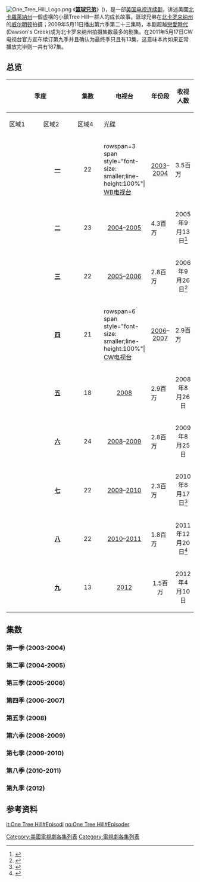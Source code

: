 {{Link style|time=2015-12-11T09:12:41+00:00}}
[[File:One_Tree_Hill_Logo.png|right]]
《'''[[篮球兄弟|篮球兄弟]]'''》({{lang-en|''One Tree Hill''}})，是一部[[美国|美国]][[电视连续剧|电视连续剧]]，讲述美國[[北卡羅萊納州|北卡羅萊納州]]一個虛構的小鎮Tree Hill一群人的成长故事。篮球兄弟在[[北卡罗来纳州|北卡罗来纳州]]的[[威尔明顿|威尔明顿]]拍摄；2009年5月11日播出第六季第二十三集時，本剧超越[[戀愛時代|戀愛時代]] (Dawson's Creek)成为北卡罗来纳州拍摄集数最多的剧集。在2011年5月17日CW电视台官方宣布续订第九季并且确认为最终季只且有13集，这意味本片如果正常播放完毕则一共有187集。

== 总览 ==
{| class="wikitable" width="100%"
|-
! colspan="2" rowspan="2"|季度 !! rowspan="2"|集数 !! rowspan="2"|电视台 !! rowspan="2"|年份段 !! rowspan="2"|收视人数 !! colspan="4"|DVD 发行日期
|-
!width="20%"|区域1 !! width="20%"|区域2 !! width="15%"|区域4 !! width="5%"| 光碟
|- 
|bgcolor="#f28500" height="10"|
|align="center"| '''[[#第一季_(2003-2004)|一]]'''
|align="center"| 22
! rowspan=3 span style="font-size: smaller;line-height:100%"| [[WB电视台|WB电视台]]
|align="center"| [[:en:2003_in_television|2003]]–[[:en:2004_in_television|2004]]
|align='center'| 3.5百万
|align="center"| 2005年1月25日<ref name="S1R1">{{cite web |url=http://www.tvshowsondvd.com/releases/Tree-Hill-Complete-1st-Season/4131 |title=One Tree Hill - The Complete 1st Season |accessdate=2008-02-09 |work=[[TVShowsOnDVD.com|TVShowsOnDVD.com]] |deadurl=yes |archiveurl=https://web.archive.org/web/20080302013548/http://www.tvshowsondvd.com/releases/Tree-Hill-Complete-1st-Season/4131 |archivedate=2008年3月2日 |df= }}</ref>
|align="center"| 2005年9月5日<ref name="S1R2">{{cite web |url=http://www.amazon.co.uk/dp/B0009YVD12 |title=One Tree Hill - Series 1 |accessdate=2008-02-11 |format= |work=[[Amazon.com|Amazon.co.uk]] }}</ref>
|align="center"| 2006年2月1日<ref name="S1R4">
{{cite web |url=http://www.sanity.com.au/product/product.asp?sku=2001688 |title=One Tree Hill; Season 1: The Complete First Season: 6DVD (DVD) |accessdate=2008-02-11 |format= |work=[[Sanity_(music_store)|Sanity]] |archiveurl=https://web.archive.org/web/20071025095029/http://www.sanity.com.au/product/product.asp?sku=2001688 |archivedate=2007-10-25 |deadurl=yes }}</ref>
|align="center"| 6盘
|-
|bgcolor="#DC143C" height="10"|
|align="center"| '''[[#第二季_(2004-2005)|二]]'''
|align="center"| 23
|align="center"| [[:en:2004_in_television|2004]]–[[:en:2005_in_television|2005]]
|align='center'| 4.3百万
|align="center"| 2005年9月13日<ref name="S2R1">{{cite web |url=http://www.tvshowsondvd.com/releases/Tree-Hill-Complete-2nd-Season/4915 |title=One Tree Hill - The Complete 2nd Season |accessdate=2008-02-09 |work=[[TVShowsOnDVD.com|TVShowsOnDVD.com]] |deadurl=yes |archiveurl=https://web.archive.org/web/20080302013602/http://www.tvshowsondvd.com/releases/Tree-Hill-Complete-2nd-Season/4915 |archivedate=2008年3月2日 |df= }}</ref>
|align="center"| 2006年4月10日<ref name="S2R2">{{cite web |url=http://www.amazon.co.uk/dp/B000E9802C |title=One Tree Hill - Series 2 |accessdate=2008-02-11 |format= |work=[[Amazon.com|Amazon.co.uk]] }}</ref>
|align="center"| 2006年9月6日<ref name="S2R4">{{cite web |url=http://www.sanity.com.au/product/product.asp?sku=2010461 |title=One Tree Hill; Season 2: Complete Second Season: M15 (DVD) |accessdate=2008-02-11 |format= |work=[[Sanity_(music_store)|Sanity]] |archiveurl=https://web.archive.org/web/20071025092143/http://www.sanity.com.au/product/product.asp?sku=2010461 |archivedate=2007-10-25 |deadurl=yes }}</ref>
|align="center"| 6盘
|-
|bgcolor="#1E90FF" height="10"|
|align="center"| '''[[#第三季_(2005-2006)|三]]'''
|align="center"| 22
|align="center"| [[:en:2005_in_television|2005]]–[[:en:2006_in_television|2006]]
|align='center'| 2.8百万
|align="center"| 2006年9月26日<ref name="S3R1">{{cite web |url=http://www.tvshowsondvd.com/releases/Tree-Hill-Complete-3rd-Season/5911 |title=One Tree Hill - The Complete 3rd Season |accessdate=2008-02-09 |work=[[TVShowsOnDVD.com|TVShowsOnDVD.com]] |deadurl=yes |archiveurl=https://web.archive.org/web/20080302013608/http://www.tvshowsondvd.com/releases/Tree-Hill-Complete-3rd-Season/5911 |archivedate=2008年3月2日 |df= }}</ref>
|align="center"| 2006年10月23日<ref name="S3R2">{{cite web |url=http://www.amazon.co.uk/dp/B000HWXQK2 |title=One Tree Hill - Series 3 |accessdate=2008-02-11 |format= |work=[[Amazon.com|Amazon.co.uk]] |archive-date=2011-07-23 |archive-url=https://web.archive.org/web/20110723204958/http://www.amazon.co.uk/dp/B000HWXQK2 |dead-url=no }}</ref>
|align="center"| 2007年7月4日<ref name="S3R4">{{cite web |url=http://www.sanity.com.au/product/product.asp?sku=2090644 |title=One Tree Hill; Complete Season 3: M15 (DVD) |accessdate=2008-02-11 |format= |work=[[Sanity_(music_store)|Sanity]] |deadurl=yes |archiveurl=https://archive.is/20070502231554/http://www.sanity.com.au/product/product.asp?sku=2090644 |archivedate=2007-05-02 }} </ref>
|align="center"| 6盘
|-
|bgcolor="#2E8B57" height="10"|
|align="center"| '''[[#第四季_(2006-2007)|四]]'''
|align="center"| 21
! rowspan=6 span style="font-size: smaller;line-height:100%"| [[CW电视台|CW电视台]]
|align="center"| [[:en:2006_in_television|2006]]–[[:en:2007_in_television|2007]]
|align='center'| 2.9百万
|align="center"| 2007年12月18日<ref name="S4R1">{{cite web |url=http://www.tvshowsondvd.com/releases/Tree-Hill-Complete-4th-Season/7140 |title=One Tree Hill - The Complete 4th Season |accessdate=2008-02-09 |work=[[TVShowsOnDVD.com|TVShowsOnDVD.com]] |deadurl=yes |archiveurl=https://web.archive.org/web/20080201002431/http://www.tvshowsondvd.com/releases/Tree-Hill-Complete-4th-Season/7140 |archivedate=2008年2月1日 |df= }}</ref>
|align="center"| 2008年4月7日<ref name="S4R2">{{cite web |url=http://www.amazon.co.uk/dp/B000ZBUIYC |title=One Tree Hill - Series 4 |accessdate=2008-02-11 |format= |work=[[Amazon.com|Amazon.co.uk]] }}</ref>
|align="center"| 2008年6月4日<ref name="S4R4">{{cite web |url=http://www.ezydvd.com.au/item.zml/799358 |title=One Tree Hill - Complete Season 4 (Region 4) |accessdate=2008-10-07 |publisher=EzyDVD.com.au |deadurl=yes |archiveurl=https://web.archive.org/web/20091003191430/http://www.ezydvd.com.au/item.zml/799358 |archivedate=2009-10-03 }}</ref>
|align="center"| 6盘
|-
|bgcolor="#9370DB" height="10"|
|align="center"| '''[[#第五季_(2008)|五]]'''
|align="center"| 18 
|align="center"| [[:en:2008_in_television|2008]]
|align='center'| 2.9百万
|align="center"| 2008年8月26日
|align="center"| 2008年10月6日
|align="center"| 2009年4月1日
|align="center"| 5盘
|-
|bgcolor="#79443B" height="10"|
|align="center"| '''[[#第六季_(2008-2009)|六]]'''
|align="center"| 24
|align="center"| [[:en:2008_in_television|2008]]–[[:en:2009_in_American_television|2009]]
|align='center'| 2.8百万
|align="center"| 2009年8月25日
|align="center"| 2009年10月5日
|align="center"| 2010年2月3日
|align="center"| 7盘
|-
|bgcolor="#B53389" height="10"|
|align="center"| '''[[#第七季_(2009-2010)|七]]'''
|align="center"| 22
|align="center"| [[:en:2009_in_American_television|2009]]–[[:en:2010_in_television|2010]]
|align='center'| 2.3百万
|align="center"| 2010年8月17日<ref>{{Cite web |url=http://www.walmart.com/search/search-ng.do?search_constraint=0&ic=48_0&search_query=One+Tree+Hill+Season+7 |title=存档副本 |access-date=2012-01-19 |archive-date=2016-03-03 |archive-url=https://web.archive.org/web/20160303170508/http://www.walmart.com/search/search-ng.do?search_constraint=0&ic=48_0&search_query=One+Tree+Hill+Season+7 |dead-url=no }}</ref>
|align="center"| 2010年10月11日
|align="center"| 2011年5月4日<ref>{{cite web |url=http://www.ezydvd.com.au/item.zml/817612 |title=存档副本 |accessdate=2011-04-02 |deadurl=yes |archiveurl=https://web.archive.org/web/20110227111234/http://www.ezydvd.com.au/item.zml/817612 |archivedate=2011-02-27 }}</ref>
|align="center"| 5盘
|-
|bgcolor="#08457E" height="10"|
|align="center"| '''[[#第八季_(2010-2011)|八]]'''
|align="center"| 22
|align="center"| [[:en:2010_in_American_television|2010]]–[[:en:2011_in_television|2011]]
|align='center'| 1.8百万
|align="center"| 2011年12月20日<ref>{{cite web|url=http://www.tvshowsondvd.com/news/Tree-Hill-Season-8/15973|title=One Tree Hill - Official U.S.A. Announcement Now for 'The Complete 8th Season'|last=Lambert|first=David|date=September 21, 2011|work=TVshowsonDVD|accessdate=September 23, 2011|deadurl=yes|archiveurl=https://web.archive.org/web/20110925040217/http://www.tvshowsondvd.com/news/Tree-Hill-Season-8/15973|archivedate=2011年9月25日|df=}}</ref>
|align="center"| 2011年11月7日<ref>http://www.amazon.co.uk/One-Tree-Hill-Season-DVD/dp/B004LRO17G/ref=sr_1_13?s=dvd&ie=UTF8&qid=1299930444&sr=1-13</ref>
|align="center" | 2012年2月1日<ref>{{cite web|url=http://www.ezydvd.com.au/DVD/one-tree-hill-season-8/dp/6107622|title=One Tree Hill: Season 8|work=Ezy DVD|accessdate=October 27, 2011|deadurl=yes|archiveurl=https://web.archive.org/web/20111102063323/http://www.ezydvd.com.au/DVD/one-tree-hill-season-8/dp/6107622|archivedate=2011年11月2日}}</ref>
|align="center"| 5盘
|-
|bgcolor="#C19A6B" height="10"|
|align="center"| '''[[#第九季_(2012)|九]]'''
|align="center"| 13
|align="center"| [[:en:2012_in_television|2012]]
|align="center"| 1.5百万
|align="center"| 2012年4月10日
|align="center" {{n/a}}
|align="center" {{n/a}}
|align="center" {{n/a}}
|}

== 集数 ==
=== 第一季 (2003-2004) ===
{{Main|篮球兄弟 (第一季)}}
{{:篮球兄弟 (第一季)}}
=== 第二季 (2004-2005) ===
{{Main|篮球兄弟 (第二季)}}
{{:篮球兄弟 (第二季)}}
=== 第三季 (2005-2006) ===
{{Main|篮球兄弟 (第三季)}}
{{:篮球兄弟 (第三季)}}
=== 第四季 (2006-2007) ===
{{Main|篮球兄弟 (第四季)}}
{{:篮球兄弟 (第四季)}}
=== 第五季 (2008) ===
{{Main|篮球兄弟 (第五季)}}
{{:篮球兄弟 (第五季)}}
=== 第六季 (2008-2009) ===
{{Main|篮球兄弟 (第六季)}}
{{:篮球兄弟 (第六季)}}
=== 第七季 (2009-2010) ===
{{Main|篮球兄弟 (第七季)}}
{{:篮球兄弟 (第七季)}}
=== 第八季 (2010-2011) ===
{{Main|篮球兄弟 (第八季)}}
{{:篮球兄弟 (第八季)}}
=== 第九季 (2012) ===
{{Main|篮球兄弟 (第九季)}}
{{:篮球兄弟 (第九季)}}

== 参考资料 ==
{{reflist|2}}

{{篮球兄弟}}

{{DEFAULTSORT:One Tree Hill episodes, List of}}
[[Category:美國電視劇各集列表|Category:美國電視劇各集列表]]
[[Category:電視劇各集列表|Category:電視劇各集列表]]

[[it:One_Tree_Hill#Episodi|it:One Tree Hill#Episodi]]
[[no:One_Tree_Hill#Episoder|no:One Tree Hill#Episoder]]